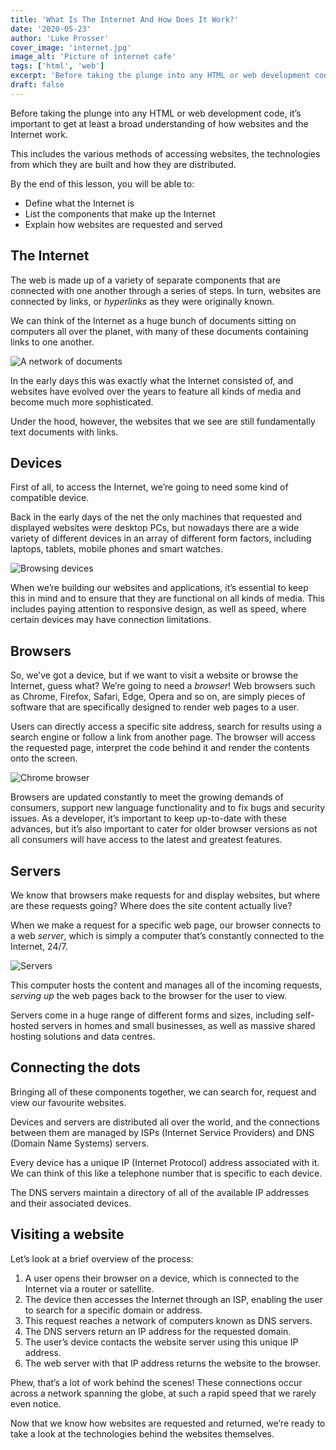```yaml
---
title: 'What Is The Internet And How Does It Work?'
date: '2020-05-23'
author: 'Luke Prosser'
cover_image: 'internet.jpg'
image_alt: 'Picture of internet cafe'
tags: ['html', 'web']
excerpt: 'Before taking the plunge into any HTML or web development code, it’s important to get at least a broad understanding of how websites and the Internet work. This includes the various methods of accessing websites, the technologies from which they are built and how they are distributed.'
draft: false
---
```


Before taking the plunge into any HTML or web development code, it’s important to get at least a broad understanding of how websites and the Internet work.

This includes the various methods of accessing websites, the technologies from which they are built and how they are distributed.

By the end of this lesson, you will be able to:

- Define what the Internet is
- List the components that make up the Internet
- Explain how websites are requested and served

## The Internet

The web is made up of a variety of separate components that are connected with one another through a series of steps. In turn, websites are connected by links, or _hyperlinks_ as they were originally known.

We can think of the Internet as a huge bunch of documents sitting on computers all over the planet, with many of these documents containing links to one another.

![A network of documents](/images/posts/what-is-the-internet/documents.png 'A network of documents')

In the early days this was exactly what the Internet consisted of, and websites have evolved over the years to feature all kinds of media and become much more sophisticated.

Under the hood, however, the websites that we see are still fundamentally text documents with links.

## Devices

First of all, to access the Internet, we’re going to need some kind of compatible device.

Back in the early days of the net the only machines that requested and displayed websites were desktop PCs, but nowadays there are a wide variety of different devices in an array of different form factors, including laptops, tablets, mobile phones and smart watches.

![Browsing devices](/images/posts/what-is-the-internet/devices.jpg 'Browsing devices')

When we’re building our websites and applications, it’s essential to keep this in mind and to ensure that they are functional on all kinds of media. This includes paying attention to responsive design, as well as speed, where certain devices may have connection limitations.

## Browsers

So, we’ve got a device, but if we want to visit a website or browse the Internet, guess what? We’re going to need a _browser_! Web browsers such as Chrome, Firefox, Safari, Edge, Opera and so on, are simply pieces of software that are specifically designed to render web pages to a user.

Users can directly access a specific site address, search for results using a search engine or follow a link from another page. The browser will access the requested page, interpret the code behind it and render the contents onto the screen.

![Chrome browser](/images/posts/what-is-the-internet/browser.jpg 'Chrome browser')

Browsers are updated constantly to meet the growing demands of consumers, support new language functionality and to fix bugs and security issues. As a developer, it’s important to keep up-to-date with these advances, but it’s also important to cater for older browser versions as not all consumers will have access to the latest and greatest features.

## Servers

We know that browsers make requests for and display websites, but where are these requests going? Where does the site content actually live?

When we make a request for a specific web page, our browser connects to a web _server_, which is simply a computer that’s constantly connected to the Internet, 24/7.

![Servers](/images/posts/what-is-the-internet/servers.jpg 'Servers')

This computer hosts the content and manages all of the incoming requests, _serving up_ the web pages back to the browser for the user to view.

Servers come in a huge range of different forms and sizes, including self-hosted servers in homes and small businesses, as well as massive shared hosting solutions and data centres.

## Connecting the dots

Bringing all of these components together, we can search for, request and view our favourite websites.

Devices and servers are distributed all over the world, and the connections between them are managed by ISPs (Internet Service Providers) and DNS (Domain Name Systems) servers.

Every device has a unique IP (Internet Protocol) address associated with it. We can think of this like a telephone number that is specific to each device.

The DNS servers maintain a directory of all of the available IP addresses and their associated devices.

## Visiting a website

Let’s look at a brief overview of the process:

1. A user opens their browser on a device, which is connected to the Internet via a router or satellite.
2. The device then accesses the Internet through an ISP, enabling the user to search for a specific domain or address.
3. This request reaches a network of computers known as DNS servers.
4. The DNS servers return an IP address for the requested domain.
5. The user’s device contacts the website server using this unique IP address.
6. The web server with that IP address returns the website to the browser.

Phew, that’s a lot of work behind the scenes! These connections occur across a network spanning the globe, at such a rapid speed that we rarely even notice.

Now that we know how websites are requested and returned, we’re ready to take a look at the technologies behind the websites themselves.
